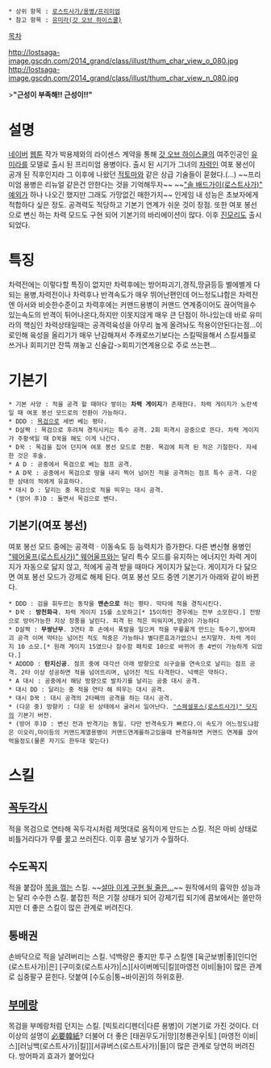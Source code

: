  * 상위 항목 : [[로스트사가/용병/프리미엄]]
 * 참고 항목 : [[유미라(갓 오브 하이스쿨)]]

[[목차]]

http://lostsaga-image.gscdn.com/2014_grand/class/illust/thum_char_view_o_080.jpg
http://lostsaga-image.gscdn.com/2014_grand/class/illust/thum_char_view_n_080.jpg

>'''"근성이 부족해!! 근성이!!"'''

= 설명 =
[[네이버]] [[웹툰]] 작가 박용제와의 라이센스 계약을 통해 [[갓 오브 하이스쿨]]의 여주인공인 [[유미라(갓 오브 하이스쿨)|유미라]]를 모델로 출시 된 프리미엄 용병이다. 출시 된 시기가 그녀의 [[차력]]인 여포 봉선이 공개 된 직후인지라 그 이후에 나왔던 [[적토마]]와 같은 상급 기술들이 묻혔다.(...) ~~프리미엄 용병은 리뉴얼 같은건 안한다는 것을 기억해두자~~ ~~[["솔 배드가이(로스트사가)" 예외]]가 하나 나오긴 했지만 그래도 가망없긴 매한가지~~ 인게임 내 성능은 초보자에게 적합하다 싶은 정도. 공격력도 적당하고 기본기 연계가 쉬운 것이 장점. 또한 여포 봉선으로 변신 하는 차력 모드도 구현 되어 기본기의 바리에이션이 많다. 이후 [[진모리(로스트사가)|진모리]]도 출시 되었다.

= 특징 =
차력전에는 이렇다할 특징이 없지만 차력후에는 방어파괴기,경직,땅긁등등 별에별게 다되는 용병,차력전이나 차력후나 반격속도가 매우 뛰어난편인데 어느정도냐함은 차력전엔 아서와 비슷한수준이고 차력후에는 커맨드용병이 커맨드 연계중이어도 끊어먹을수있는속도의 반격이 튀어나온다,하지만 이못지않게 매우 큰 단점이 하나있는데 바로 유미라의 핵심인 차력상태일때는 공격력육성을 아무리 높게 올려놔도 적용이안된다는점...이로인해 육성을 올리기가 매우 난감해져서 주캐로쓰기보다는 스킬떡을해서 스킬셔틀로쓰거나 회피기만 잔뜩 껴놓고 신술갑->회피기연계용으로 주로 쓰는편...
= 기본기 =
 * 기본 사양 : 적을 공격 할 때마다 쌓이는 '''차력 게이지'''가 존재한다. 차력 게이지가 노란색일 때 여포 봉선 모드로의 전환이 가능하다.
 * DDD : [[목검]]으로 세번 베는 평타.
 * D살짝 : 목검으로 후려쳐 경직시키는 특수 공격. 2회 피격시 공중으로 뜬다. 차력 게이지가 주황색일 때 D꾹을 해도 이게 나간다.
 * D꾹 : 목검을 집어 던지며 여포 봉선 모드로 전환. 목검에 피격 된 적은 기절한다. 자세한 것은 후술.
 * A D : 공중에서 목검으로 베는 점프 공격.
 * A D꾹 : 공중에서 목검으로 땅을 내리 찍어 넘어진 적을 공격하는 점프 특수 공격. 다운한 상태의 적에게 유효하다.
 * 대시 D : 달리는 중 목검으로 적을 띄우는 대시 공격.
 * (방어 후)D : 돌면서 목검으로 벤다. 

== 기본기(여포 봉선) ==
여포 봉선 모드 중에는 공격력ㆍ이동속도 등 능력치가 증가한다. 다른 변신형 용병인 [["웨어울프(로스트사가)" 웨어울프]]와는 달리 특수 모드를 유지하는 에너지인 차력 게이지가 자동으로 닳지 않고, 적에게 공격 받을 때마다 게이지가 닳는다. 게이지가 다 닳으면 여포 봉선 모드가 강제로 해제 된다.
여포 봉선 모드 중엔 기본기가 아래와 같이 바뀐다.

 * DDD : 검을 휘두르는 동작을 '''맨손으로''' 하는 평타. 막타에 적을 경직시킨다.
 * D꾹 : '''방천화극'''. 차력 게이지 15를 소모하고[* 15이하인 경우에는 전부 소모한다.] 전방으로 방어가능한 지상 장풍을 날린다. 피격 된 적은 띄워지며,땅긁이 가능하다
 * D살짝 : '''무쌍난무'''. 3연타 후 손에서 폭발을 일으켜 적을 무릎꿇게 만드는 특수기,방어파괴 공격 이며 막타는 넘어진 적도 적중은 가능하나 별다른효과가없으니 쓰지말자. 차력 게이지 10 소모.[* 원래 게이지 15였으나 잠수함 패치로 10으로 바뀌어 총 4번이 가능하게 되었다.]
 * ADDDD : '''탄지신공'''. 점프 중에 대각선 아래 방향으로 쇠구슬을 연속으로 날리는 점프 공격. 2타 이상 성공하면 적을 넘어뜨리며, 넘어진 적도 타격한다. 넉백은 약하다.
 * A 대시 : 공중에서 해당 방향으로 발차기를 날리는 공중 대시 공격.
 * 대시 DD : 달리는 중 적을 연타 해 띄우는 대시 공격.
 * 대시 D꾹 : 대시 공격의 2타째의 공격을 하는 대시 공격.
 * (다운 중) 방향키 : 다운 된 상태에서 굴러서 일어난다. [["스페셜포스(로스트사가)" 닷지]]의 기본기 버전.
 * (방어 후)D : 변신 전과 반격기는 동일. 다만 반격속도가 빠르다.이 속도가 어느정도냐함은 이오리,마이등의 커맨드계열용병이 커맨드연계를하고있을때 반격을하면 커맨드 연계를 끊어먹을정도(물론 자기도 한두대 맞는다)

= 스킬 =
== [[꼭두각시]] ==
적을 목검으로 연타해 꼭두각시처럼 제멋대로 움직이게 만드는 스킬. 적은 마비 상태로 비틀거리다가 무릎 꿇고 쓰러진다. 이후 콤보 넣기가 수월하다.

== 수도꼭지 ==
적을 붙잡아 [[스티븐 시걸|목을 꺾는]] 스킬. ~~[[그런데 그것이 실제로 일어났습니다|설마 이게 구현 될 줄은...]]~~ 원작에서의 흉악한 성능과는 달리 수수한 스킬. 붙잡힌 적은 기절 상태가 되어 강제기립 되기에 콤보에서는 쓸만하지만 더 좋은 스킬이 많은 관계로 버려진다.

== 통배권 ==
손바닥으로 적을 날려버리는 스킬. 넉백량은 좋지만 투구 스킬엔 [육군보병|좋][인디언(로스트사가)|은] [구미호(로스트사가)|스][사이버메딕|킬][마영전 이비|들]이 많은 관계로 십중팔구 묻힌다. 덧붙여 [수도승|퉁~바이권]의 하위호환.

== [[부메랑]] ==
목검을 부메랑처럼 던지는 스킬. [빅토리디펜더|다른 용병]이 기본기로 가진 것이다. 더 이상의 설명이 [[必要韓紙]]? 더불어 더 좋은 [태권무도가|망][청룡관우|토] [마영전 이비|스][러닝백(로스트사가)|킬]][서큐버스(로스트사가)|들]이 많은 관계로 당연히 버려진다.
방어파괴 효과가 붙어있다
